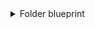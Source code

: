 <details>
<summary>Folder blueprint</summary>

```json showLineNumbers
{
  "identifier": "folder",
  "title": "Folder",
  "icon": "Github",
  "schema": {
    "properties": {
      "sha": {
        "title": "Sha",
        "type": "string"
      },
      "link": {
        "title": "Link",
        "type": "string"
        "format": "url"
      },
      "size": {
        "title": "Size",
        "type": "number"
    },
    "required": []
  },
  "mirrorProperties": {},
  "calculationProperties": {},
  "relations": {
    "service": {
      "target": "microservice",
      "required": true,
      "many": false
    }
  }
}
```

</details>
